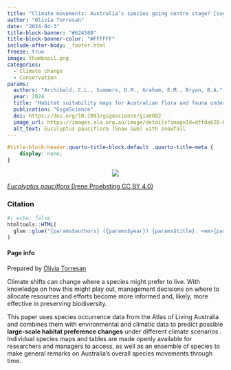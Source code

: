 ```yaml
---
title: "Climate movements: Australia’s species going centre stage? [suggestion: Openly accessible habitat suitability maps of 10,633 Australian flora & fauna species]"
author: "Olivia Torresan"
date: "2024-04-3"
title-block-banner: "#624580"
title-block-banner-color: "#FFFFFF"
include-after-body: _footer.html
freeze: true
image: thumbnail.png 
categories:
  - Climate change
  - Conservation
params:
  authors: "Archibald, C.L., Summers, D.M., Graham, E.M., Bryan, B.A."
  year: 2024
  title: "Habitat suitability maps for Australian flora and fauna under CMIP6 climate scenarios"
  publication: "GigaScience"
  doi: https://doi.org/10.1093/gigascience/giae002
  image_url: https://images.ala.org.au/image/details?imageId=dffda628-bcd8-4d94-8d42-39b8d2887454
  alt_text: Euculyptus pauciflora (Snow Gum) with snowfall 
---
```


<!-- remove metadata section -->

```css
#title-block-header.quarto-title-block.default .quarto-title-meta {
    display: none;
}
```


<!-- Side panel -->

:::{.column-page}

:::{.paper-side-column}
<center>
:::{.col-image layout-ncol=1 style="margin-left: auto; margin-right: auto;"}
<!-- add image url -->
<img src="https://ala-images.s3.ap-southeast-2.amazonaws.com/store/4/5/4/7/dffda628-bcd8-4d94-8d42-39b8d2887454/original" class="rounded"/></img>
:::
</center>

::: figure-caption
<!-- edit caption -->
[*Eucalyptus pauciflora* (Irene Proebsting CC BY 4.0)](https://images.ala.org.au/image/details?imageId=dffda628-bcd8-4d94-8d42-39b8d2887454)
:::

### Citation
```r
#| echo: false
htmltools::HTML(
  glue::glue("{params$authors} ({params$year}) {params$title}. <em>{params$publication}</em> <a href='{params$doi}' target='_blank'>{params$doi}</a>")
)
```


#### Page info
Prepared by 
[Olivia Torresan](https://labs.ala.org.au/about/Torresan_Olivia/)
:::


<!-- Main panel description -->

::: {.paper-main-column}
<!-- The purple used in the thumbnail isn't an ALA colour. I thought we decided to use only ALA colours as background colours but use whatever other matching colours as for the line and the text? -->

<!-- This paper is basically published documentation of a mega-analysis, attempting to create predictive models of tens of thousands of species. I think it's best to start with the problem (that Australia is diverse, but a giant country with lots of areas that are hard to survey). Then talk about the huge effort made to estimate species distributions in the future. Then make a single statement about why this is useful (they help to prioritise national/state-level restorationa and renewal initiatives) -->

Climate shifts can change where a species might prefer to live. With knowledge on how this might play out, management decisions on where to allocate resources and efforts become more informed and, likely, more effective in preserving biodiversity. <!--It is a nuanced phenomenon though, and climate isn’t something that can be considered alone in determining a changing species distribution. Climate functions in tandem with other finer scale factors to determine livability, as far down to soil characteristics, to larger habitat quality – and has the capacity to change them too. -->

This paper uses species occurrence data from the Atlas of Living Australia and combines them with environmental and climatic data to predict possible **large-scale habitat preference changes** <!-- MaxEnt models don't quite do this --> under different climate scenarios <!-- which ones? Does the paper explain what they are? -->. Individual species maps and tables are made openly available for researchers and managers to access, as well as an ensemble of species to make general remarks on Australia's overall species movements through time. 

<!-- I don't think you can gauge this from what's in the paper, so I'd remove the below conclusions. They show a few examples of tens of thousands of species, and the authors notably avoid making any conclusions about what their results are in the paper. I think we should do the same. - DK -->

<!--Substantial changes in distributions for many species are found. The combined analysis points species generally to be moving away from coastal regions, with the exception of south and south-west Australia. Adelaide and surrounding central areas have the highest habitat suitability for the over 10,000 combined species included in the study. -->


:::
:::

